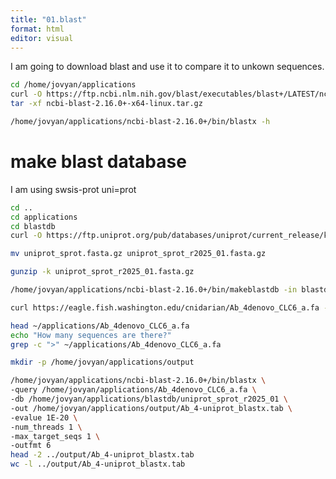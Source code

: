 ```yaml
---
title: "01.blast"
format: html
editor: visual
---
```


I am going to download blast and use it to compare it to unkown sequences.

```bash
cd /home/jovyan/applications
curl -O https://ftp.ncbi.nlm.nih.gov/blast/executables/blast+/LATEST/ncbi-blast-2.16.0+-x64-linux.tar.gz
tar -xf ncbi-blast-2.16.0+-x64-linux.tar.gz
```

```bash
/home/jovyan/applications/ncbi-blast-2.16.0+/bin/blastx -h

```

# make blast database

I am using swsis-prot uni=prot

```bash
cd ..
cd applications
cd blastdb
curl -O https://ftp.uniprot.org/pub/databases/uniprot/current_release/knowledgebase/complete/uniprot_sprot.fasta.gz

mv uniprot_sprot.fasta.gz uniprot_sprot_r2025_01.fasta.gz

gunzip -k uniprot_sprot_r2025_01.fasta.gz

```

```bash
/home/jovyan/applications/ncbi-blast-2.16.0+/bin/makeblastdb -in blastdb/uniprot_sprot_r2025_01.fasta -dbtype prot -out blastdb/uniprot_sprot_r2025_01

curl https://eagle.fish.washington.edu/cnidarian/Ab_4denovo_CLC6_a.fa -k > ~/applications/Ab_4denovo_CLC6_a.fa

```

```bash
head ~/applications/Ab_4denovo_CLC6_a.fa
echo "How many sequences are there?"
grep -c ">" ~/applications/Ab_4denovo_CLC6_a.fa
```

```bash
mkdir -p /home/jovyan/applications/output
```

```bash
/home/jovyan/applications/ncbi-blast-2.16.0+/bin/blastx \
-query /home/jovyan/applications/Ab_4denovo_CLC6_a.fa \
-db /home/jovyan/applications/blastdb/uniprot_sprot_r2025_01 \
-out /home/jovyan/applications/output/Ab_4-uniprot_blastx.tab \
-evalue 1E-20 \
-num_threads 1 \
-max_target_seqs 1 \
-outfmt 6
head -2 ../output/Ab_4-uniprot_blastx.tab
wc -l ../output/Ab_4-uniprot_blastx.tab
```
